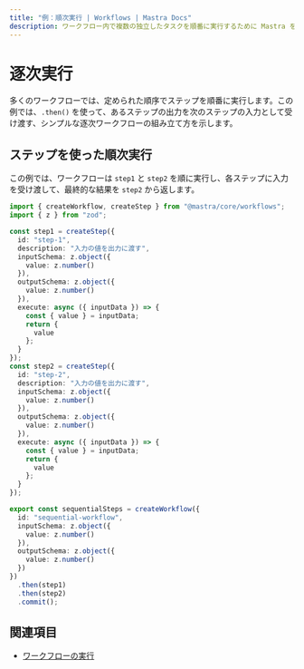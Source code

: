 ```yaml
---
title: "例：順次実行 | Workflows | Mastra Docs"
description: ワークフロー内で複数の独立したタスクを順番に実行するために Mastra を使用する例。
---
```




# 逐次実行

多くのワークフローでは、定められた順序でステップを順番に実行します。この例では、`.then()` を使って、あるステップの出力を次のステップの入力として受け渡す、シンプルな逐次ワークフローの組み立て方を示します。



## ステップを使った順次実行

この例では、ワークフローは `step1` と `step2` を順に実行し、各ステップに入力を受け渡して、最終的な結果を `step2` から返します。

```typescript filename="src/mastra/workflows/example-sequential-steps.ts" showLineNumbers copy
import { createWorkflow, createStep } from "@mastra/core/workflows";
import { z } from "zod";

const step1 = createStep({
  id: "step-1",
  description: "入力の値を出力に渡す",
  inputSchema: z.object({
    value: z.number()
  }),
  outputSchema: z.object({
    value: z.number()
  }),
  execute: async ({ inputData }) => {
    const { value } = inputData;
    return {
      value
    };
  }
});
const step2 = createStep({
  id: "step-2",
  description: "入力の値を出力に渡す",
  inputSchema: z.object({
    value: z.number()
  }),
  outputSchema: z.object({
    value: z.number()
  }),
  execute: async ({ inputData }) => {
    const { value } = inputData;
    return {
      value
    };
  }
});

export const sequentialSteps = createWorkflow({
  id: "sequential-workflow",
  inputSchema: z.object({
    value: z.number()
  }),
  outputSchema: z.object({
    value: z.number()
  })
})
  .then(step1)
  .then(step2)
  .commit();
```



## 関連項目

- [ワークフローの実行](./running-workflows.mdx)
